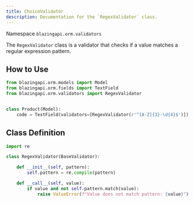 ```yaml
---
title: ChoiceValidator
description: Documentation for the `RegexValidator` class.
---
```


Namespace `blazingapi.orm.validators`

The `RegexValidator` class is a validator that checks if a value matches a regular expression pattern.

## How to Use

```python
from blazingapi.orm.models import Model
from blazingapi.orm.fields import TextField
from blazingapi.orm.validators import RegexValidator


class Product(Model):
    code = TextField(validators=[RegexValidator(r'^[A-Z]{3}-\d{4}$')])
```

## Class Definition

```python
import re

class RegexValidator(BaseValidator):

    def __init__(self, pattern):
        self.pattern = re.compile(pattern)

    def __call__(self, value):
        if value and not self.pattern.match(value):
            raise ValueError(f"Value does not match pattern: {value}")
```
